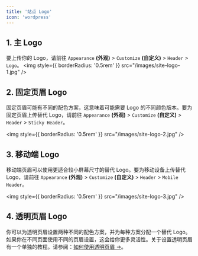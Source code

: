 ```yaml
---
title: '站点 Logo'
icon: 'wordpress'
---
```


## 1. 主 Logo

要上传你的 Logo，请前往 `Appearance` **(外观)** > `Customize` **(自定义)** > `Header` > `Logo`。
<img
  style={{ borderRadius: '0.5rem' }}
  src="/images/site-logo-1.jpg"
/>

## 2. 固定页眉 Logo

固定页眉可能有不同的配色方案，这意味着可能需要 Logo 的不同颜色版本。要为固定页眉上传替代 Logo，请前往 `Appearance` **(外观)** > `Customize` **(自定义)** > `Header` > `Sticky Header`。

<img
  style={{ borderRadius: '0.5rem' }}
  src="/images/site-logo-2.jpg"
/>

## 3. 移动端 Logo

移动端页眉可以使用更适合较小屏幕尺寸的替代 Logo。要为移动设备上传替代 Logo，请前往 `Appearance` **(外观)** > `Customize` **(自定义)** > `Header` > `Mobile Header`。

<img
  style={{ borderRadius: '0.5rem' }}
  src="/images/site-logo-3.jpg"
/>

## 4. 透明页眉 Logo

你可以为透明页眉设置两种不同的配色方案，并为每种方案分配一个替代 Logo。如果你在不同页面使用不同的页眉设置，这会给你更多灵活性。关于设置透明页眉有一个单独的教程。请参阅：[如何使用透明页眉 →](/customization/header-transparency)。